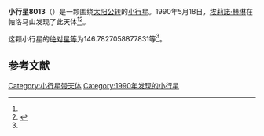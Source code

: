 {{Infobox planet
| bgcolour = #FFFFC0
| name = 8013 Gordonmoore
| symbol = 
| image = 
| caption = 
| discovery = yes
| discovery_ref = 
| discoverer = [[埃莉諾·赫琳|埃莉諾·赫琳]]
| discovery_site = [[帕洛马山|帕洛马山]] 
| discovered = 1990年5月18日
| designations = yes
| mp_name = 
| named_after = 
| alt_names = 
| mp_category = [[阿莫尔型小行星|阿莫尔型小行星]]
| orbit_ref = <ref name="a">[http://ssd.jpl.nasa.gov/sbdb.cgi?sstr=8013 8013 Gordonmoore] {{Wayback|url=http://ssd.jpl.nasa.gov/sbdb.cgi?sstr=8013 |date=20210807071407 }}，小行星數據庫瀏覽器（JPL Small-Body Database Browser）－[[美国国家航空航天局|美国国家航空航天局]]喷气推进实验室</ref>
| epoch = 2456400.5 (2013年4月18日更新)
| aphelion = {{convert|3.149841198050569|AU|km|3|abbr=on|lk=out}}
| perihelion = {{convert|1.2485584998512|AU|km|3|abbr=on}}
| semimajor = {{convert|2.199199848950885|AU|km|3|abbr=on}}
| eccentricity = 0.432266922
| period = 1191.229589 [[日|日]]<br />3.26[[儒略年|儒略年]]
| avg_speed = 
| inclination = 7.571845111109535
| asc_node = 105.5855946268109
| mean_anomaly = 
| arg_peri = 146.7827058877831
| satellites = 
| physical_characteristics = yes
| dimensions = 
| mass = 
| density = 
| surface_grav = 
| escape_velocity = 
| sidereal_day = 
| axial_tilt = 
| pole_ecliptic_lat = 
| pole_ecliptic_lon = 
| albedo = 
| temperatures= 
| temp_name1 = 
| mean_temp_1 = 
| max_temp_1 = 
| temp_name2 = 
| max_temp_2 = 
| spectral_type = 
| abs_magnitude = 146.7827058877831
}}

'''小行星8013'''（{{lang-en|8013 Gordonmoore}}）是一颗围绕[[太阳|太阳]][[公转|公转]]的[[小行星|小行星]]。1990年5月18日，[[埃莉諾·赫琳|埃莉諾·赫琳]]在帕洛马山发现了此天体<ref name="a" /><ref>{{cite news|title=小行星列表|url=http://cfa-www.harvard.edu/iau/lists/NumberedMPs.txt|accessdate=2013-07-08|newspaper=哈佛大学|archive-date=2008-05-17|archive-url=https://web.archive.org/web/20080517010638/http://cfa-www.harvard.edu/iau/lists/NumberedMPs.txt|dead-url=no}}</ref>。

这颗小行星的[[绝对星等|绝对星等]]为146.7827058877831等<ref name="a" />。

==参考文献==
{{reflist}}
{{Minor Planet Number|[[小行星8012|小行星8012]]|[[小行星8014|小行星8014]]}}

{{小天体}}

[[Category:小行星带天体|Category:小行星带天体]]
[[Category:1990年发现的小行星|Category:1990年发现的小行星]]

{{asteroid-stub}}